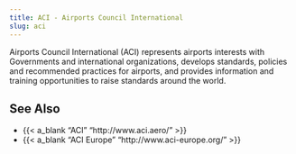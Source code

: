 ```yaml
---
title: ACI - Airports Council International
slug: aci
---
```


Airports Council International (ACI) represents airports interests with Governments and
international organizations, develops standards, policies and recommended practices
for airports, and provides information and training opportunities to raise standards
around the world.


## See Also

* {{< a_blank "ACI" "http://www.aci.aero/" >}}
* {{< a_blank "ACI Europe" "http://www.aci-europe.org/" >}}

